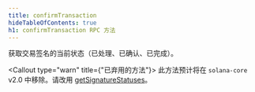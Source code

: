 ```yaml
---
title: confirmTransaction
hideTableOfContents: true
h1: confirmTransaction RPC 方法
---
```


获取交易签名的当前状态（已处理、已确认、已完成）。

<Callout type="warn" title={"已弃用的方法"}>
  此方法预计将在 `solana-core` v2.0 中移除。请改用
  [getSignatureStatuses](/docs/rpc/http/getsignaturestatuses)。
</Callout>
